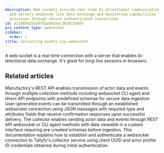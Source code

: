 ```yaml
---
description: Web sockets provide real-time bi-directional communication between browsers
  and servers enabling live data exchange and monitoring capabilities for manufacturing
  processes through secure authenticated connections.
id: a2180541b536f65a9d1bac362672b6bf
pcx_content_type: websocket
sidebar:
  order: 1
title: Collecting events via websocket
---
```


A web socket is a real-time connection with a server that enables bi-directional data exchange. It's great for long-live sessions in browsers.


## Related articles
<CardGrid>
<LinkTitleCard header="<b>Collector > Collecting events via the REST API</b>" href="/products/manufactory/collector/rest_api/" > Manufactory's REST API enables transmission of actor data and events through multiple collection methods including websocket CLI agent and direct API endpoints with predefined schemas for secure data ingestion. </LinkTitleCard>
<LinkTitleCard header="<b>Websocket > Send events via the web socket</b>" href="/products/manufactory/collector/websocket/send_events/" > User-generated events can be transmitted through an established websocket connection using JSON messages with required type and attributes fields that receive confirmation responses upon successful delivery. </LinkTitleCard>
<LinkTitleCard header="<b>Manufactory > Collector</b>" href="/products/manufactory/collector/" > The collector enables sending actor data and events through REST API websocket or CLI agent methods with data viewable in a custom interface requiring pre-created schemas before ingestion. </LinkTitleCard>
<LinkTitleCard header="<b>Websocket > Connect to our web socket server</b>" href="/products/manufactory/collector/websocket/connect_to_ws/" > This documentation explains how to establish and authenticate a websocket connection to Tallyfy's collector service using client UUID and actor profile ID credentials obtained during initial authentication. </LinkTitleCard>
</CardGrid>